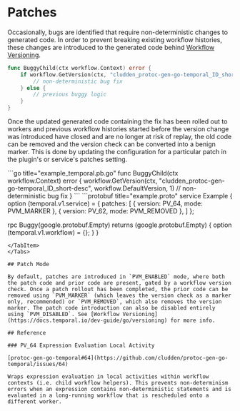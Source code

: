 
# Patches

Occasionally, bugs are identified that require non-deterministic changes to generated code. In order to prevent breaking existing workflow histories, these changes are introduced to the generated code behind [Workflow Versioning](https://docs.temporal.io/workflows#patching).

```go title="example_temporal.pb.go"
func BuggyChild(ctx workflow.Context) error {
    if workflow.GetVersion(ctx, "cludden_protoc-gen-go-temporal_ID_short-desc", workflow.DefaultVersion, 1) == 1 {
        // non-deterministic bug fix
    } else {
        // previous buggy logic
    }
}
```

Once the updated generated code containing the fix has been rolled out to workers and previous workflow histories started before the version change was introduced have closed and are no longer at risk of replay, the old code can be removed and the version check can be converted into a benign marker. This is done by updating the configuration for a particular patch in the plugin's or service's patches setting.

<Tabs>
<TabItem value="completed-fix-version-go" label="Go">
```go title="example_temporal.pb.go"
func BuggyChild(ctx workflow.Context) error {
    workflow.GetVersion(ctx, "cludden_protoc-gen-go-temporal_ID_short-desc", workflow.DefaultVersion, 1)
    // non-deterministic bug fix
}
```
</TabItem>
<TabItem value="completed-fix-version-schema" label="Schema">
```protobuf title="example.proto"
service Example {
  option (temporal.v1.service) = {
    patches: [
      { version: PV_64, mode: PVM_MARKER },
      { version: PV_62, mode: PVM_REMOVED },
    ]
  };

  rpc Buggy(google.protobuf.Empty) returns (google.protobuf.Empty) {
    option (temporal.v1.workflow) = {};
  }
}
```
</TabItem>
</Tabs>

## Patch Mode

By default, patches are introduced in `PVM_ENABLED` mode, where both the patch code and prior code are present, gated by a workflow version check. Once a patch rollout has been completed, the prior code can be removed using `PVM_MARKER` (which leaves the version check as a marker only, recommended) or `PVM_REMOVED`, which also removes the version marker. The patch code introduction can also be disabled entirely using `PVM_DISABLED`. See [Workflow Versioning](https://docs.temporal.io/dev-guide/go/versioning) for more info.

## Reference

### PV_64 Expression Evaluation Local Activity

[protoc-gen-go-temporal#64](https://github.com/cludden/protoc-gen-go-temporal/issues/64)

Wraps expression evaluation in local activities within workflow contexts (i.e. child workflow helpers). This prevents non-determinism errors when an expression contains non-deterministic statements and is evaluated in a long-running workflow that is rescheduled onto a different worker.

